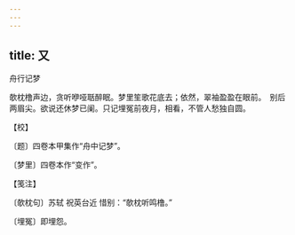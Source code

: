 ```yaml
---
---
---
```

title: 又
---



舟行记梦





欹枕橹声边，贪听咿哑聒醉眠。梦里笙歌花底去；依然，翠袖盈盈在眼前。　别后两眉尖。欲说还休梦已阑。只记埋冤前夜月，相看，不管人愁独自圆。





【校】


〔题〕四卷本甲集作“舟中记梦”。

〔梦里〕四卷本作“变作”。





【笺注】


〔欹枕句〕苏轼 祝英台近 惜别：“欹枕听鸣橹。”

〔埋冤〕即埋怨。